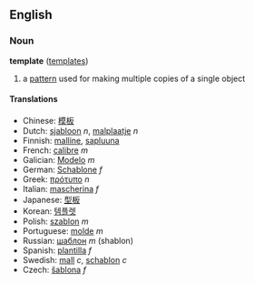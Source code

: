 ==English==
===Noun===
'''template''' ([[templates]])

# a [[pattern]] used for making multiple copies of a single object

====Translations====
*Chinese: [[模板]]
*Dutch: [[sjabloon]] ''n'', [[malplaatje]] ''n''
*Finnish: [[malline]], [[sapluuna]]
*French: [[calibre]] ''m''
*Galician: [[Modelo]] ''m''
*German: [[Schablone]] ''f''
*Greek: [[πρότυπο]] ''n''
*Italian: [[mascherina]] ''f''
*Japanese: [[型板]]
*Korean: [[템플렛]]
*Polish: [[szablon]] ''m''
*Portuguese: [[molde]] ''m''
*Russian: [[шаблон]] ''m'' (shablon)
*Spanish: [[plantilla]] ''f''
*Swedish: [[mall]] ''c'', [[schablon]] ''c''
*Czech: [[šablona]] ''f''